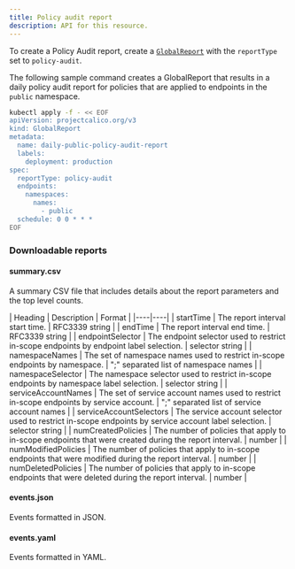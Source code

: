 ```yaml
---
title: Policy audit report
description: API for this resource. 
---
```


To create a Policy Audit report, create a [`GlobalReport`](/reference/resources/globalreport) with the `reportType`
set to `policy-audit`.

The following sample command creates a GlobalReport that results in a daily policy audit report for
policies that are applied to endpoints in the `public` namespace.

```bash
kubectl apply -f - << EOF
apiVersion: projectcalico.org/v3
kind: GlobalReport
metadata:
  name: daily-public-policy-audit-report
  labels:
    deployment: production
spec:
  reportType: policy-audit
  endpoints:
    namespaces:
      names:
        - public
  schedule: 0 0 * * *
EOF
```

### Downloadable reports

#### summary.csv

A summary CSV file that includes details about the report parameters and the top level counts.

| Heading | Description | Format |
|----|----|
| startTime               | The report interval start time. | RFC3339 string |
| endTime                 | The report interval end time. | RFC3339 string |
| endpointSelector        | The endpoint selector used to restrict in-scope endpoints by endpoint label selection. | selector string |
| namespaceNames          | The set of namespace names used to restrict in-scope endpoints by namespace. | ";" separated list of namespace names |
| namespaceSelector       | The namespace selector used to restrict in-scope endpoints by namespace label selection. | selector string |
| serviceAccountNames     | The set of service account names used to restrict in-scope endpoints by service account. | ";" separated list of service account names |
| serviceAccountSelectors | The service account selector used to restrict in-scope endpoints by service account label selection. | selector string |
| numCreatedPolicies      | The number of policies that apply to in-scope endpoints that were created during the report interval. | number |
| numModifiedPolicies     | The number of policies that apply to in-scope endpoints that were modified during the report interval. | number |
| numDeletedPolicies      | The number of policies that apply to in-scope endpoints that were deleted during the report interval. | number |

#### events.json

Events formatted in JSON.

#### events.yaml

Events formatted in YAML.
